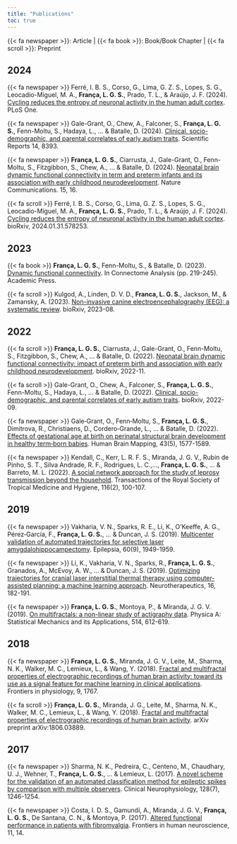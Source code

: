 ```yaml
---
title: "Publications"
toc: true
---
```


{{< fa newspaper >}}: Article | 
{{< fa book >}}: Book/Book Chapter | 
{{< fa scroll >}}: Preprint

## 2024

{{< fa newspaper >}} Ferré, I. B. S., Corso, G., Lima, G. Z. S., Lopes, S. G., Leocadio-Miguel, M. A., **França, L. G. S.**, Prado, T. L., & Araújo, J. F. (2024). [Cycling reduces the entropy of neuronal activity in the human adult cortex](https://doi.org/10.1101/2024.01.31.578253). PLoS One.

{{< fa newspaper >}} Gale-Grant, O., Chew, A., Falconer, S., **França, L. G. S.**, Fenn-Moltu, S., Hadaya, L., ... & Batalle, D. (2024). [Clinical, socio-demographic, and parental correlates of early autism traits](https://doi.org/10.1101/2022.09.26.508121). Scientific Reports 14, 8393.

{{< fa newspaper >}} **França, L. G. S.**, Ciarrusta, J., Gale-Grant, O., Fenn-Moltu, S., Fitzgibbon, S., Chew, A., ... & Batalle, D. (2024). [Neonatal brain dynamic functional connectivity in term and preterm infants and its association with early childhood neurodevelopment](https://doi.org/10.1038/s41467-023-44050-z). Nature Communications. 15, 16.

{{< fa scroll >}} Ferré, I. B. S., Corso, G., Lima, G. Z. S., Lopes, S. G., Leocadio-Miguel, M. A., **França, L. G. S.**, Prado, T. L., & Araújo, J. F. (2024). [Cycling reduces the entropy of neuronal activity in the human adult cortex](https://doi.org/10.1101/2024.01.31.578253). bioRxiv, 2024.01.31.578253.

## 2023

{{< fa book >}} **França, L. G. S.**, Fenn-Moltu, S., & Batalle, D. (2023). [Dynamic functional connectivity](https://doi.org/10.1016/B978-0-323-85280-7.00006-3). In Connectome Analysis (pp. 219-245). Academic Press.

{{< fa scroll >}} Kulgod, A., Linden, D. V. D., **Franca, L. G. S.**, Jackson, M., & Zamansky, A. (2023). [Non-invasive canine electroencephalography (EEG): a systematic review](https://doi.org/10.1101/2023.08.14.552730). bioRxiv, 2023-08.

## 2022

{{< fa scroll >}} **França, L. G. S.**, Ciarrusta, J., Gale-Grant, O., Fenn-Moltu, S., Fitzgibbon, S., Chew, A., ... & Batalle, D. (2022). [Neonatal brain dynamic functional connectivity: impact of preterm birth and association with early childhood neurodevelopment](https://doi.org/10.1101/2022.11.16.516610). bioRxiv, 2022-11.

{{< fa scroll >}} Gale-Grant, O., Chew, A., Falconer, S., **França, L. G. S.**, Fenn-Moltu, S., Hadaya, L., ... & Batalle, D. (2022). [Clinical, socio-demographic, and parental correlates of early autism traits](https://doi.org/10.1101/2022.09.26.508121). bioRxiv, 2022-09.

{{< fa newspaper >}} Gale‐Grant, O., Fenn‐Moltu, S., **França, L. G. S.**, Dimitrova, R., Christiaens, D., Cordero‐Grande, L., ... & Batalle, D. (2022). [Effects of gestational age at birth on perinatal structural brain development in healthy term‐born babies](https://doi.org/10.1002/hbm.25743). Human Brain Mapping, 43(5), 1577-1589.

{{< fa newspaper >}} Kendall, C., Kerr, L. R. F. S., Miranda, J. G. V., Rubin de Pinho, S. T., Silva Andrade, R. F., Rodrigues, L. C.,..., **França, L. G. S.**, ... & Barreto, M. L. (2022). [A social network approach for the study of leprosy transmission beyond the household](https://doi.org/10.1093/trstmh/trab071). Transactions of the Royal Society of Tropical Medicine and Hygiene, 116(2), 100-107.

## 2019

{{< fa newspaper >}} Vakharia, V. N., Sparks, R. E., Li, K., O'Keeffe, A. G., Pérez‐García, F., **França, L. G. S.**, ... & Duncan, J. S. (2019). [Multicenter validation of automated trajectories for selective laser amygdalohippocampectomy](https://doi.org/10.1111/epi.16307). Epilepsia, 60(9), 1949-1959.

{{< fa newspaper >}} Li, K., Vakharia, V. N., Sparks, R., **França, L. G. S.**, Granados, A., McEvoy, A. W., ... & Duncan, J. S. (2019). [Optimizing trajectories for cranial laser interstitial thermal therapy using computer-assisted planning: a machine learning approach](https://doi.org/10.1007/s13311-018-00693-1). Neurotherapeutics, 16, 182-191.

{{< fa newspaper >}} **França, L. G. S.**, Montoya, P., & Miranda, J. G. V. (2019). [On multifractals: a non-linear study of actigraphy data](https://doi.org/10.1016/j.physa.2018.09.122). Physica A: Statistical Mechanics and its Applications, 514, 612-619.

## 2018

{{< fa newspaper >}} **França, L. G. S.**, Miranda, J. G. V., Leite, M., Sharma, N. K., Walker, M. C., Lemieux, L., & Wang, Y. (2018). [Fractal and multifractal properties of electrographic recordings of human brain activity: toward its use as a signal feature for machine learning in clinical applications](https://doi.org/10.3389/fphys.2018.01767). Frontiers in physiology, 9, 1767.

{{< fa scroll >}} **França, L. G. S.**, Miranda, J. G., Leite, M., Sharma, N. K., Walker, M. C., Lemieux, L., & Wang, Y. (2018). [Fractal and multifractal properties of electrographic recordings of human brain activity](https://doi.org/10.48550/arXiv.1806.03889). arXiv preprint arXiv:1806.03889.

## 2017

{{< fa newspaper >}} Sharma, N. K., Pedreira, C., Centeno, M., Chaudhary, U. J., Wehner, T., **França, L. G. S.**, ... & Lemieux, L. (2017). [A novel scheme for the validation of an automated classification method for epileptic spikes by comparison with multiple observers](https://doi.org/10.1016/j.clinph.2017.04.016). Clinical Neurophysiology, 128(7), 1246-1254.

{{< fa newspaper >}} Costa, I. D. S., Gamundí, A., Miranda, J. G. V., **França, L. G. S.**, De Santana, C. N., & Montoya, P. (2017). [Altered functional performance in patients with fibromyalgia](https://doi.org/10.3389/fnhum.2017.00014). Frontiers in human neuroscience, 11, 14.
